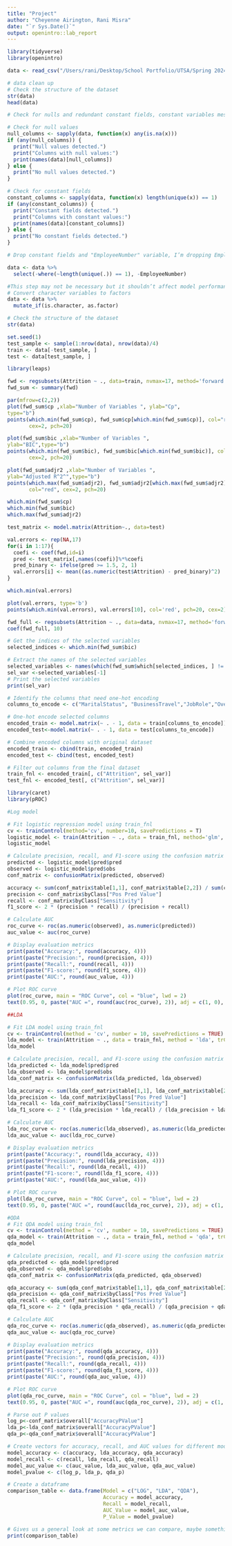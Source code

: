 ```yaml
---
title: "Project"
author: "Cheyenne Airington, Rani Misra"
date: "`r Sys.Date()`"
output: openintro::lab_report
---
```


```r
library(tidyverse)
library(openintro)
```

```r
data <- read_csv("/Users/rani/Desktop/School Portfolio/UTSA/Spring 2024/Data Mining/Project/HR_Analytics.csv")

# data clean up 
# Check the structure of the dataset
str(data)
head(data)

# Check for nulls and redundant constant fields, constant variables mess up the selection process since it’s based on variability

# Check for null values
null_columns <- sapply(data, function(x) any(is.na(x)))
if (any(null_columns)) {
  print("Null values detected.")
  print("Columns with null values:")
  print(names(data)[null_columns])
} else {
  print("No null values detected.")
}

# Check for constant fields
constant_columns <- sapply(data, function(x) length(unique(x)) == 1)
if (any(constant_columns)) {
  print("Constant fields detected.")
  print("Columns with constant values:")
  print(names(data)[constant_columns])
} else {
  print("No constant fields detected.")
}

# Drop constant fields and "EmployeeNumber" variable, I’m dropping EmployeeNumber since this alone can’t be a good indicator of whether an employee will term as it’s unique for every employee and only differentiates employees from one another

data <- data %>%
  select(-where(~length(unique(.)) == 1), -EmployeeNumber)

#This step may not be necessary but it shouldn’t affect model performance
# Convert character variables to factors
data <- data %>%
  mutate_if(is.character, as.factor)

# Check the structure of the dataset
str(data)
```

```r
set.seed(1)
test_sample <- sample(1:nrow(data), nrow(data)/4)
train <- data[-test_sample, ]
test <- data[test_sample, ]

library(leaps)

fwd <- regsubsets(Attrition ~ ., data=train, nvmax=17, method='forward')
fwd_sum <- summary(fwd)

par(mfrow=c(2,2))
plot(fwd_sum$cp ,xlab="Number of Variables ", ylab="Cp",
type="b")
points(which.min(fwd_sum$cp), fwd_sum$cp[which.min(fwd_sum$cp)], col="red", 
       cex=2, pch=20)

plot(fwd_sum$bic ,xlab="Number of Variables ", 
ylab="BIC",type="b")
points(which.min(fwd_sum$bic), fwd_sum$bic[which.min(fwd_sum$bic)], col="red", 
       cex=2, pch=20)

plot(fwd_sum$adjr2 ,xlab="Number of Variables ", 
ylab="Adjusted R^2^",type="b")
points(which.max(fwd_sum$adjr2), fwd_sum$adjr2[which.max(fwd_sum$adjr2)], 
       col="red", cex=2, pch=20)

which.min(fwd_sum$cp)
which.min(fwd_sum$bic)
which.max(fwd_sum$adjr2)

test_matrix <- model.matrix(Attrition~., data=test)

val.errors <- rep(NA,17)
for(i in 1:17){
  coefi <- coef(fwd,id=i)
  pred <- test_matrix[,names(coefi)]%*%coefi
  pred_binary <- ifelse(pred >= 1.5, 2, 1)
  val.errors[i] <- mean((as.numeric(test$Attrition) - pred_binary)^2) 
}

which.min(val.errors)

plot(val.errors, type='b')
points(which.min(val.errors), val.errors[10], col='red', pch=20, cex=2)


```

```r
fwd_full <- regsubsets(Attrition ~ ., data=data, nvmax=17, method='forward')
coef(fwd_full, 10)
```

```r
# Get the indices of the selected variables
selected_indices <- which.min(fwd_sum$bic)

# Extract the names of the selected variables
selected_variables <- names(which(fwd_sum$which[selected_indices, ] != 0, arr.ind = TRUE))
sel_var <-selected_variables[-1]
# Print the selected variables
print(sel_var)

# Identify the columns that need one-hot encoding
columns_to_encode <- c("MaritalStatus", "BusinessTravel","JobRole","OverTime")

# One-hot encode selected columns
encoded_train <- model.matrix(~ . - 1, data = train[columns_to_encode])
encoded_test<-model.matrix(~ . - 1, data = test[columns_to_encode])

# Combine encoded columns with original dataset
encoded_train <- cbind(train, encoded_train)
encoded_test <- cbind(test, encoded_test)

# Filter out columns from the final dataset
train_fnl <- encoded_train[, c("Attrition", sel_var)]
test_fnl <- encoded_test[, c("Attrition", sel_var)]
```

```r
library(caret)
library(pROC)

#Log model

# Fit logistic regression model using train_fnl
cv <- trainControl(method='cv', number=10, savePredictions = T)
logistic_model <- train(Attrition ~ ., data = train_fnl, method='glm', family = binomial, trControl=cv)
logistic_model

# Calculate precision, recall, and F1-score using the confusion matrix
predicted <- logistic_model$pred$pred
observed <- logistic_model$pred$obs
conf_matrix <- confusionMatrix(predicted, observed)

accuracy <- sum(conf_matrix$table[1,1], conf_matrix$table[2,2]) / sum(conf_matrix$table)
precision <- conf_matrix$byClass["Pos Pred Value"]
recall <- conf_matrix$byClass["Sensitivity"]
f1_score <- 2 * (precision * recall) / (precision + recall)

# Calculate AUC
roc_curve <- roc(as.numeric(observed), as.numeric(predicted))
auc_value <- auc(roc_curve)

# Display evaluation metrics
print(paste("Accuracy:", round(accuracy, 4)))
print(paste("Precision:", round(precision, 4)))
print(paste("Recall:", round(recall, 4)))
print(paste("F1-score:", round(f1_score, 4)))
print(paste("AUC:", round(auc_value, 4)))

# Plot ROC curve
plot(roc_curve, main = "ROC Curve", col = "blue", lwd = 2)
text(0.95, 0, paste("AUC =", round(auc(roc_curve), 2)), adj = c(1, 0), pos = 4)
```

```r
##LDA

# Fit LDA model using train_fnl
cv <- trainControl(method = 'cv', number = 10, savePredictions = TRUE)
lda_model <- train(Attrition ~ ., data = train_fnl, method = 'lda', trControl = cv)
lda_model

# Calculate precision, recall, and F1-score using the confusion matrix
lda_predicted <- lda_model$pred$pred
lda_observed <- lda_model$pred$obs
lda_conf_matrix <- confusionMatrix(lda_predicted, lda_observed)

lda_accuracy <- sum(lda_conf_matrix$table[1,1], lda_conf_matrix$table[2,2]) / sum(lda_conf_matrix$table)
lda_precision <- lda_conf_matrix$byClass["Pos Pred Value"]
lda_recall <- lda_conf_matrix$byClass["Sensitivity"]
lda_f1_score <- 2 * (lda_precision * lda_recall) / (lda_precision + lda_recall)

# Calculate AUC
lda_roc_curve <- roc(as.numeric(lda_observed), as.numeric(lda_predicted))
lda_auc_value <- auc(lda_roc_curve)

# Display evaluation metrics
print(paste("Accuracy:", round(lda_accuracy, 4)))
print(paste("Precision:", round(lda_precision, 4)))
print(paste("Recall:", round(lda_recall, 4)))
print(paste("F1-score:", round(lda_f1_score, 4)))
print(paste("AUC:", round(lda_auc_value, 4)))

# Plot ROC curve
plot(lda_roc_curve, main = "ROC Curve", col = "blue", lwd = 2)
text(0.95, 0, paste("AUC =", round(auc(lda_roc_curve), 2)), adj = c(1, 0), pos = 4)
```

```r
#QDA
# Fit QDA model using train_fnl
cv <- trainControl(method = 'cv', number = 10, savePredictions = TRUE)
qda_model <- train(Attrition ~ ., data = train_fnl, method = 'qda', trControl = cv)
qda_model

# Calculate precision, recall, and F1-score using the confusion matrix
qda_predicted <- qda_model$pred$pred
qda_observed <- qda_model$pred$obs
qda_conf_matrix <- confusionMatrix(qda_predicted, qda_observed)

qda_accuracy <- sum(qda_conf_matrix$table[1,1], qda_conf_matrix$table[2,2]) / sum(qda_conf_matrix$table)
qda_precision <- qda_conf_matrix$byClass["Pos Pred Value"]
qda_recall <- qda_conf_matrix$byClass["Sensitivity"]
qda_f1_score <- 2 * (qda_precision * qda_recall) / (qda_precision + qda_recall)

# Calculate AUC
qda_roc_curve <- roc(as.numeric(qda_observed), as.numeric(qda_predicted))
qda_auc_value <- auc(qda_roc_curve)

# Display evaluation metrics
print(paste("Accuracy:", round(qda_accuracy, 4)))
print(paste("Precision:", round(qda_precision, 4)))
print(paste("Recall:", round(qda_recall, 4)))
print(paste("F1-score:", round(qda_f1_score, 4)))
print(paste("AUC:", round(qda_auc_value, 4)))

# Plot ROC curve
plot(qda_roc_curve, main = "ROC Curve", col = "blue", lwd = 2)
text(0.95, 0, paste("AUC =", round(auc(qda_roc_curve), 2)), adj = c(1, 0), pos = 4)
```

```r
# Parse out P values
log_p<-conf_matrix$overall["AccuracyPValue"]
lda_p<-lda_conf_matrix$overall["AccuracyPValue"]
qda_p<-qda_conf_matrix$overall["AccuracyPValue"]

# Create vectors for accuracy, recall, and AUC values for different models
model_accuracy <- c(accuracy, lda_accuracy, qda_accuracy)
model_recall <- c(recall, lda_recall, qda_recall)
model_auc_value <- c(auc_value, lda_auc_value, qda_auc_value)
model_pvalue <- c(log_p, lda_p, qda_p)

# Create a dataframe
comparison_table <- data.frame(Model = c("LOG", "LDA", "QDA"),
                               Accuracy = model_accuracy,
                               Recall = model_recall,
                               AUC_Value = model_auc_value,
                               P_Value = model_pvalue)

# Gives us a general look at some metrics we can compare, maybe something like this can be included in the slide deck
print(comparison_table)
```

